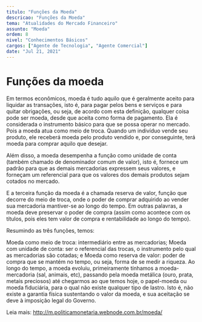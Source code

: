 ```yaml
---
titulo: "Funções da Moeda"
descricao: "Funções da Moeda"
tema: "Atualidades do Mercado Financeiro"
assunto: "Moeda"
ordem: 8
nivel: "Conhecimentos Básicos"
cargos: ["Agente de Tecnologia", "Agente Comercial"]
date: "Jul 21, 2021"
---
```


# Funções da moeda

Em termos econômicos, moeda é tudo aquilo que é geralmente aceito para liquidar as transações, isto é, para pagar pelos bens e serviços e para quitar obrigações, ou seja, de acordo com esta definição, qualquer coisa pode ser moeda, desde que aceita como forma de pagamento. Ela é considerada o instrumento básico para que se possa operar no mercado. Pois a moeda atua como meio de troca. Quando um indivíduo vende seu produto, ele receberá moeda pelo produto vendido e, por conseguinte, terá moeda para comprar aquilo que desejar.

Além disso, a moeda desempenha a função como unidade de conta (também chamado de denominador comum de valor), isto é, fornece um padrão para que as demais mercadorias expressem seus valores, e forneçam um referencial para que os  valores dos demais produtos sejam cotados no mercado.

E a terceira função da moeda é a chamada reserva de valor, função que decorre do meio de troca, onde o poder de comprar adquirido ao vender sua mercadoria mantiver-se ao longo do tempo. Em outras palavras, a moeda deve preservar o poder de compra (assim como acontece com os títulos, pois eles tem valor de compra e rentabilidade ao longo do tempo).

Resumindo as três funções, temos:

Moeda como meio de troca: intermediário entre as mercadorias;
Moeda com unidade de conta: ser o referencial das trocas, o instrumento pelo qual as mercadorias são cotadas; e
Moeda como reserva de valor: poder de compra que se mantém no tempo, ou seja, forma de se medir a riqueza.
Ao longo do tempo, a moeda evoluiu, primeiramente tínhamos a moeda-mercadoria (sal, animais, etc), passando pela moeda metálica (ouro, prata, metais preciosos) até chegarmos ao que temos hoje, o papel-moeda ou moeda fiduciária, para o qual não existe qualquer tipo de lastro. Isto é, não existe a garantia física sustentando o valor da moeda, e sua aceitação se deve à imposição legal do Governo.



Leia mais: http://m.politicamonetaria.webnode.com.br/moeda/
